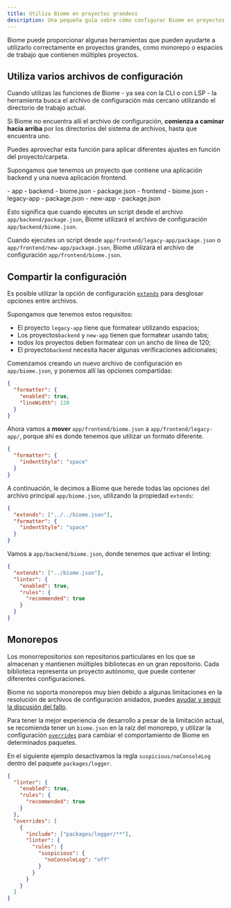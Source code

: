 ```yaml
---
title: Utiliza Biome en proyectos grandess
description: Una pequeña guía sobre cómo configurar Biome en proyectos grandes
---
```



Biome puede proporcionar algunas herramientas que pueden ayudarte a utilizarlo correctamente en proyectos grandes, como monorepo o espacios de trabajo que contienen múltiples proyectos.

## Utiliza varios archivos de configuración

Cuando utilizas las funciones de Biome - ya sea con la CLI o con LSP - la herramienta busca el archivo de configuración más cercano utilizando el directorio de trabajo actual.

Si Biome no encuentra allí el archivo de configuración, **comienza a caminar hacia arriba** por los directorios del sistema de archivos, hasta que encuentra uno.

Puedes aprovechar esta función para aplicar diferentes ajustes en función del proyecto/carpeta.

Supongamos que tenemos un proyecto que contiene una aplicación backend y una nueva aplicación frontend.

<FileTree>
  - app - backend - biome.json - package.json - frontend - biome.json -
  legacy-app - package.json - new-app - package.json
</FileTree>

Esto significa que cuando ejecutes un script desde el archivo `app/backend/package.json`, Biome utilizará el archivo de configuración `app/backend/biome.json`.

Cuando ejecutes un script desde `app/frontend/legacy-app/package.json` o `app/frontend/new-app/package.json`, Biome utilizará el archivo de configuración `app/frontend/biome.json`.

## Compartir la configuración

Es posible utilizar la opción de configuración [`extends`](/es/guides/configure-biome/#compartir-un-archivo-de-configuración) para desglosar opciones entre archivos.

Supongamos que tenemos estos requisitos:

- El proyecto `legacy-app` tiene que formatear utilizando espacios;
- Los proyectos`backend` y `new-app` tienen que formatear usando tabs;
- todos los proyectos deben formatear con un ancho de línea de 120;
- El proyecto`backend` necesita hacer algunas verificaciones adicionales;

Comenzamos creando un nuevo archivo de configuración en `app/biome.json`, y ponemos allí las opciones compartidas:

```json title="app/biome.json"
{
  "formatter": {
    "enabled": true,
    "lineWidth": 120
  }
}
```

Ahora vamos a **mover** `app/frontend/biome.json` a `app/frontend/legacy-app/`, porque ahí es donde tenemos que utilizar un formato diferente.

```json title="app/frontend/legacy-app/biome.json"
{
  "formatter": {
    "indentStyle": "space"
  }
}
```

A continuación, le decimos a Biome que herede todas las opciones del archivo principal `app/biome.json`, utilizando la propiedad `extends`:

```json title="app/frontend/legacy-app/biome.json" ins={2}
{
  "extends": ["../../biome.json"],
  "formatter": {
    "indentStyle": "space"
  }
}
```

Vamos a `app/backend/biome.json`, donde tenemos que activar el linting:

```json title="app/backend/biome.json"
{
  "extends": ["../biome.json"],
  "linter": {
    "enabled": true,
    "rules": {
      "recommended": true
    }
  }
}
```

## Monorepos

Los monorrepositorios son repositorios particulares en los que se almacenan y mantienen múltiples bibliotecas en un gran repositorio. Cada biblioteca representa un proyecto autónomo, que puede contener diferentes configuraciones.

Biome no soporta monorepos muy bien debido a algunas limitaciones en la resolución de archivos de configuración anidados, puedes [ayudar y seguir la discusión del fallo](https://github.com/biomejs/biome/issues/2228).

Para tener la mejor experiencia de desarrollo a pesar de la limitación actual, se recomienda tener un `biome.json` en la raíz del monorepo, y utilizar la configuración [`overrides`](/reference/configuration/#overrides) para cambiar el comportamiento de Biome en determinados paquetes.

En el siguiente ejemplo desactivamos la regla `suspicious/noConsoleLog` dentro del paquete `packages/logger`.

```json title="biome.jsonc"
{
  "linter": {
    "enabled": true,
    "rules": {
      "recommended": true
    }
  },
  "overrides": [
    {
      "include": ["packages/logger/**"],
      "linter": {
        "rules": {
          "suspicious": {
            "noConsoleLog": "off"
          }
        }
      }
    }
  ]
}
```
